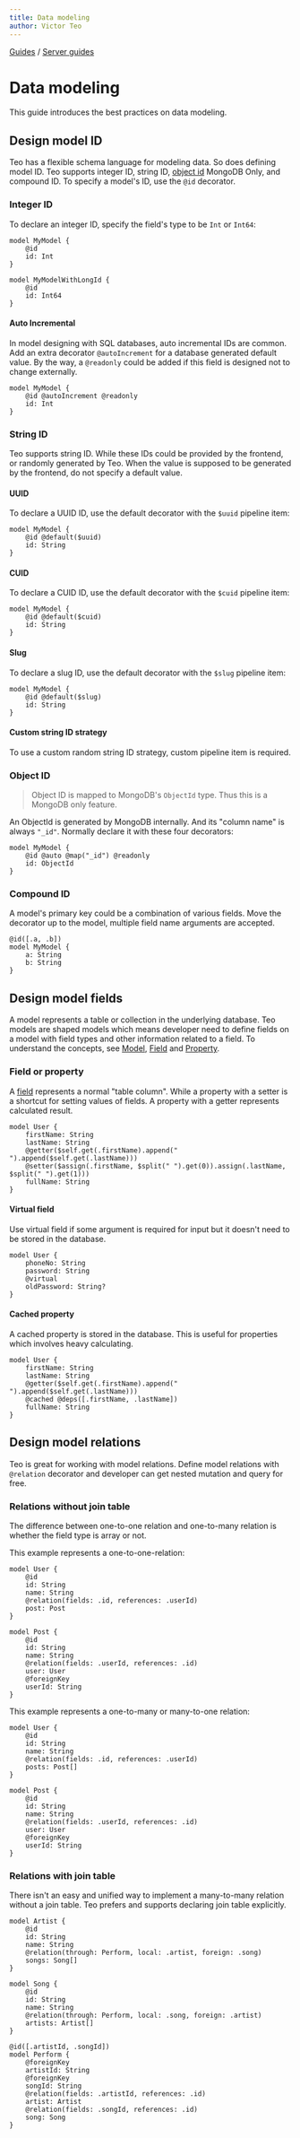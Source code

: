 ```yaml
---
title: Data modeling
author: Victor Teo
---
```


<div className="breadcrumbs">
  <span className="breadcrumb">
    <a href="/guides">Guides</a>
  </span>
  <span> / </span>
  <span className="breadcrumb">
    <a href="/guides/server-guides">Server guides</a>
  </span>
</div>

# Data modeling

This guide introduces the best practices on data modeling.

## Design model ID

Teo has a flexible schema language for modeling data. So does defining model ID. 
Teo supports integer ID, string ID, [object id](/concepts/components/teo-server/enum)
<span class="concept">MongoDB Only</span>, and compound ID. To specify a model's ID, use 
the `@id` decorator.

### Integer ID

To declare an integer ID, specify the field's type to be `Int` or `Int64`:

```teo
model MyModel {
    @id
    id: Int
}

model MyModelWithLongId {
    @id
    id: Int64
}
```

#### Auto Incremental

In model designing with SQL databases, auto incremental IDs are common. Add an 
extra decorator `@autoIncrement` for a database generated default value. By the
way, a `@readonly` could be added if this field is designed not to change 
externally.

```teo
model MyModel {
    @id @autoIncrement @readonly
    id: Int
}
```

### String ID

Teo supports string ID. While these IDs could be provided by the frontend, or 
randomly generated by Teo. When the value is supposed to be generated by the frontend,
do not specify a default value.

#### UUID

To declare a UUID ID, use the default decorator with the `$uuid` pipeline item:

```teo
model MyModel {
    @id @default($uuid)
    id: String
}
```

#### CUID

To declare a CUID ID, use the default decorator with the `$cuid` pipeline item:

```teo
model MyModel {
    @id @default($cuid)
    id: String
}
```

#### Slug

To declare a slug ID, use the default decorator with the `$slug` pipeline item:

```teo
model MyModel {
    @id @default($slug)
    id: String
}
```

#### Custom string ID strategy

To use a custom random string ID strategy, custom pipeline item is required.

### Object ID

> Object ID is mapped to MongoDB's `ObjectId` type. Thus this is a MongoDB only feature.

An ObjectId is generated by MongoDB internally. And its "column name" is always `"_id"`. 
Normally declare it with these four decorators:

```teo
model MyModel {
    @id @auto @map("_id") @readonly
    id: ObjectId
}
```

### Compound ID

A model's primary key could be a combination of various fields. Move the decorator up to the model,
multiple field name arguments are accepted.

```teo
@id([.a, .b])
model MyModel {
    a: String
    b: String
}
```

## Design model fields

A model represents a table or collection in the underlying database. Teo models are shaped models 
which means developer need to define fields on a model with field types and other information 
related to a field. To understand the concepts, see [Model](/concepts/components/teo-schema/model), 
[Field](/concepts/components/teo-schema/field) and 
[Property](/concepts/components/teo-schema/property).

### Field or property

A [field](/concepts/components/teo-schema/field) represents a normal "table column". While a property
with a setter is a shortcut for setting values of fields. A property with a getter represents calculated result.

```teo
model User {
    firstName: String
    lastName: String
    @getter($self.get(.firstName).append(" ").append($self.get(.lastName)))
    @setter($assign(.firstName, $split(" ").get(0)).assign(.lastName, $split(" ").get(1)))
    fullName: String
}
```

#### Virtual field

Use virtual field if some argument is required for input but it doesn't need to be stored in the database.

```teo
model User {
    phoneNo: String
    password: String
    @virtual
    oldPassword: String?
}
```

#### Cached property

A cached property is stored in the database. This is useful for properties which involves heavy calculating.

```teo
model User {
    firstName: String
    lastName: String
    @getter($self.get(.firstName).append(" ").append($self.get(.lastName)))
    @cached @deps([.firstName, .lastName])
    fullName: String
}
```

## Design model relations

Teo is great for working with model relations. Define model relations with `@relation` 
decorator and developer can get nested mutation and query for free.

### Relations without join table

The difference between one-to-one relation and one-to-many relation is whether the field type is array or not. 

This example represents a one-to-one-relation:

```teo
model User {
    @id
    id: String
    name: String
    @relation(fields: .id, references: .userId)
    post: Post
}

model Post {
    @id
    id: String
    name: String
    @relation(fields: .userId, references: .id)
    user: User
    @foreignKey
    userId: String
}
```

This example represents a one-to-many or many-to-one relation:

```teo
model User {
    @id
    id: String
    name: String
    @relation(fields: .id, references: .userId)
    posts: Post[]
}

model Post {
    @id
    id: String
    name: String
    @relation(fields: .userId, references: .id)
    user: User
    @foreignKey
    userId: String
}
```

### Relations with join table

There isn't an easy and unified way to implement a many-to-many relation without a join table.
Teo prefers and supports declaring join table explicitly.

```teo
model Artist {
    @id
    id: String
    name: String
    @relation(through: Perform, local: .artist, foreign: .song)
    songs: Song[]
}

model Song {
    @id
    id: String
    name: String
    @relation(through: Perform, local: .song, foreign: .artist)
    artists: Artist[]
}

@id([.artistId, .songId])
model Perform {
    @foreignKey
    artistId: String
    @foreignKey
    songId: String
    @relation(fields: .artistId, references: .id)
    artist: Artist
    @relation(fields: .songId, references: .id)
    song: Song
}
```